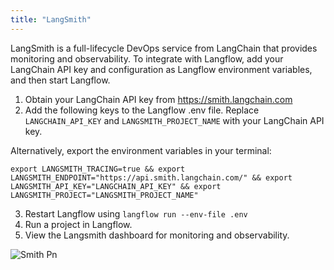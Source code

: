 ```yaml
---
title: "LangSmith"
---
```


LangSmith is a full-lifecycle DevOps service from LangChain that provides monitoring and observability. To integrate with Langflow, add your LangChain API key and configuration as Langflow environment variables, and then start Langflow.

1. Obtain your LangChain API key from https://smith.langchain.com
2. Add the following keys to the Langflow .env file. Replace `LANGCHAIN_API_KEY` and `LANGSMITH_PROJECT_NAME` with your LangChain API key.

Alternatively, export the environment variables in your terminal:

`export LANGSMITH_TRACING=true && export LANGSMITH_ENDPOINT="https://api.smith.langchain.com/" && export LANGSMITH_API_KEY="LANGCHAIN_API_KEY" && export LANGSMITH_PROJECT="LANGSMITH_PROJECT_NAME"`

3. Restart Langflow using `langflow run --env-file .env`
4. Run a project in Langflow.
5. View the Langsmith dashboard for monitoring and observability.

![Smith Pn](/images/smith.png)